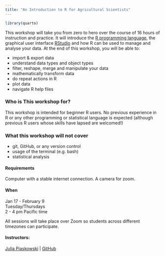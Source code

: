 ```yaml
---
title: "An Introduction to R for Agricultural Scientists"
---
```


```r
library(quarto)
```


This workshop will take you from zero to hero over the course of 16 hours of instruction and practice. It will introduce the [R programming language](https://www.r-project.org/), the graphical user interface [RStudio](https://www.rstudio.com/products/rstudio/) and how R can be used to manage and analyse your data. At the end of this workshop, you will be able to:

-   import & export data
-   understand data types and object types
-   filter, reshape, merge and manipulate your data
-   mathematically transform data
-   do repeat actions in R
-   plot data
-   navigate R help files

### Who is This workshop for?

This workshop is intended for beginner R users. No previous experience in R or any other programming or statistical language is expected (although previous R users whose skills have lapsed are welcomed!)

### What this workshop will not cover

-   git, GitHub, or any version control
-   usage of the terminal (e.g. bash)
-   statistical analysis

#### Requirements

Computer with a stable internet connection. A camera for zoom.

#### When

Jan 17 - February 9\
Tuesday/Thursdays\
2 - 4 pm Pacific time

All sessions will take place over Zoom so students across different timezones can participate.

#### Instructors:

[Julia Piaskowski](https://jpiaskowski.gitlab.io/) \| [GitHub](https://github.com/jpiaskowski)




